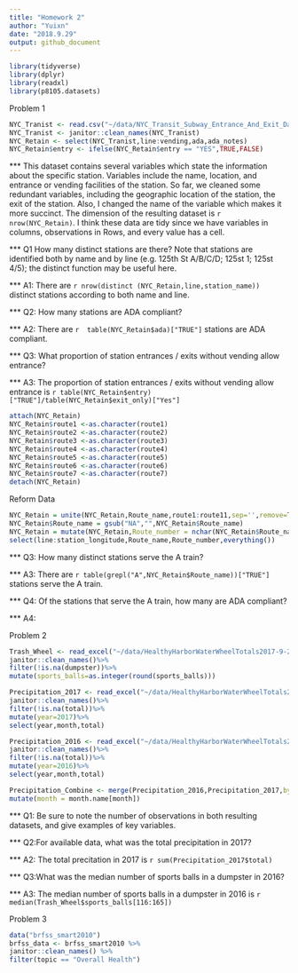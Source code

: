 ```yaml
---
title: "Homework 2"
author: "Yuixn"
date: "2018.9.29"
output: github_document
---
```

```r
library(tidyverse)
library(dplyr)
library(readxl)
library(p8105.datasets)
```

Problem 1

```r
NYC_Tranist <- read.csv("~/data/NYC_Transit_Subway_Entrance_And_Exit_Data.csv")
NYC_Tranist <- janitor::clean_names(NYC_Tranist)
NYC_Retain <- select(NYC_Tranist,line:vending,ada,ada_notes)
NYC_Retain$entry <- ifelse(NYC_Retain$entry == "YES",TRUE,FALSE)
```

*** This dataset contains several variables which state the information about the specific station. Variables include the name, location, and entrance or vending facilities of the station. So far, we cleaned some redundant variables, including the geographic location of the station, the exit of the station. Also, I changed the name of the variable which makes it more succinct. The dimension of the resulting dataset is `r nrow(NYC_Retain)`. I think these data are tidy since we have variables in columns, observations in Rows, and every value has a cell.

*** Q1 How many distinct stations are there? Note that stations are identified both by name and by line (e.g. 125th St A/B/C/D; 125st 1; 125st 4/5); the distinct function may be useful here.

*** A1: There are `r nrow(distinct (NYC_Retain,line,station_name))` distinct stations according to both name and line.

*** Q2: How many stations are ADA compliant?

*** A2: There are `r  table(NYC_Retain$ada)["TRUE"]` stations are ADA compliant. 

*** Q3: What proportion of station entrances / exits without vending allow entrance?

*** A3: The proportion of station entrances / exits without vending allow entrance is  `r table(NYC_Retain$entry)["TRUE"]/table(NYC_Retain$exit_only)["Yes"]`

```r
attach(NYC_Retain)
NYC_Retain$route1 <-as.character(route1)
NYC_Retain$route2 <-as.character(route2)
NYC_Retain$route3 <-as.character(route3)
NYC_Retain$route4 <-as.character(route4)
NYC_Retain$route5 <-as.character(route5)
NYC_Retain$route6 <-as.character(route6)
NYC_Retain$route7 <-as.character(route7)
detach(NYC_Retain)
```
Reform Data
```r
NYC_Retain = unite(NYC_Retain,Route_name,route1:route11,sep='',remove=TRUE)
NYC_Retain$Route_name = gsub("NA","",NYC_Retain$Route_name)
NYC_Retain = mutate(NYC_Retain,Route_number = nchar(NYC_Retain$Route_name)) %>%
select(line:station_longitude,Route_name,Route_number,everything())
```
*** Q3: How many distinct stations serve the A train?

*** A3: There are `r table(grepl("A",NYC_Retain$Route_name))["TRUE"]` stations serve the A train. 

*** Q4:  Of the stations that serve the A train, how many are ADA compliant?

*** A4:

Problem 2

```r
Trash_Wheel <- read_excel("~/data/HealthyHarborWaterWheelTotals2017-9-26.xlsx",range=cell_cols("A:N")) %>%
janitor::clean_names()%>%
filter(!is.na(dumpster))%>%
mutate(sports_balls=as.integer(round(sports_balls)))
```

```r
Precipitation_2017 <- read_excel("~/data/HealthyHarborWaterWheelTotals2017-9-26.xlsx",sheet="2017 Precipitation",range="A2:B14") %>%
janitor::clean_names()%>%
filter(!is.na(total))%>%
mutate(year=2017)%>%
select(year,month,total)
```

```r
Precipitation_2016 <- read_excel("~/data/HealthyHarborWaterWheelTotals2017-9-26.xlsx",sheet="2016 Precipitation",range="A2:B14") %>%
janitor::clean_names()%>%
filter(!is.na(total))%>%
mutate(year=2016)%>%
select(year,month,total)
```

```r
Precipitation_Combine <- merge(Precipitation_2016,Precipitation_2017,by ="month",all=TRUE)%>%
mutate(month = month.name[month])
```
*** Q1: Be sure to note the number of observations in both resulting datasets, and give examples of key variables.

*** Q2:For available data, what was the total precipitation in 2017? 

*** A2: The total precitation in 2017 is  `r sum(Precipitation_2017$total)`

*** Q3:What was the median number of sports balls in a dumpster in 2016?

*** A3: The median number of sports balls in a dumpster in 2016 is `r median(Trash_Wheel$sports_balls[116:165])`

Problem 3
```r
data("brfss_smart2010")
brfss_data <- brfss_smart2010 %>%
janitor::clean_names() %>%
filter(topic == "Overall Health") 
```